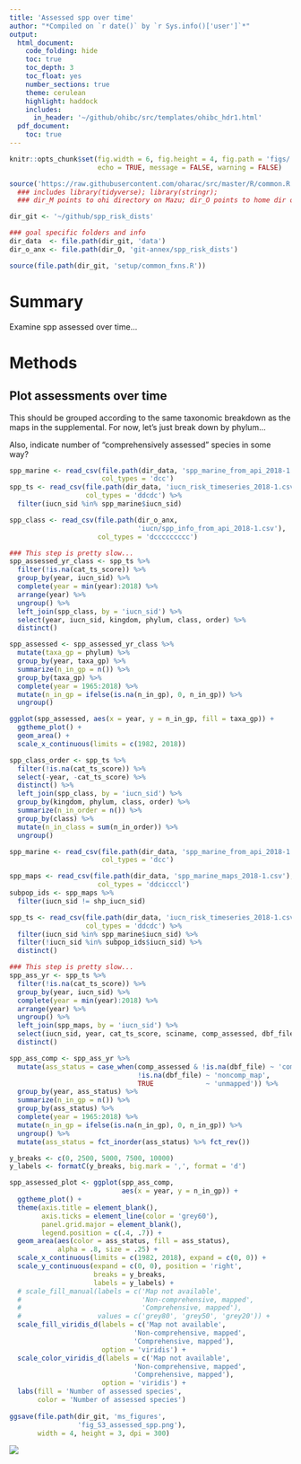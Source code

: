 ```yaml
---
title: 'Assessed spp over time'
author: "*Compiled on `r date()` by `r Sys.info()['user']`*"
output: 
  html_document:
    code_folding: hide
    toc: true
    toc_depth: 3
    toc_float: yes
    number_sections: true
    theme: cerulean
    highlight: haddock
    includes: 
      in_header: '~/github/ohibc/src/templates/ohibc_hdr1.html'
  pdf_document:
    toc: true
---
```


``` r

knitr::opts_chunk$set(fig.width = 6, fig.height = 4, fig.path = 'figs/',
                      echo = TRUE, message = FALSE, warning = FALSE)

source('https://raw.githubusercontent.com/oharac/src/master/R/common.R')
  ### includes library(tidyverse); library(stringr); 
  ### dir_M points to ohi directory on Mazu; dir_O points to home dir on Mazu

dir_git <- '~/github/spp_risk_dists'

### goal specific folders and info
dir_data  <- file.path(dir_git, 'data')
dir_o_anx <- file.path(dir_O, 'git-annex/spp_risk_dists')

source(file.path(dir_git, 'setup/common_fxns.R'))

```

# Summary

Examine spp assessed over time...

# Methods

## Plot assessments over time

This should be grouped according to the same taxonomic breakdown as the maps in the supplemental.  For now, let's just break down by phylum...

Also, indicate number of "comprehensively assessed" species in some way?

``` r
spp_marine <- read_csv(file.path(dir_data, 'spp_marine_from_api_2018-1.csv'),
                       col_types = 'dcc')
spp_ts <- read_csv(file.path(dir_data, 'iucn_risk_timeseries_2018-1.csv'), 
                   col_types = 'ddcdc') %>%
  filter(iucn_sid %in% spp_marine$iucn_sid)

spp_class <- read_csv(file.path(dir_o_anx,
                                'iucn/spp_info_from_api_2018-1.csv'), 
                      col_types = 'dccccccccc')

### This step is pretty slow...
spp_assessed_yr_class <- spp_ts %>%
  filter(!is.na(cat_ts_score)) %>%
  group_by(year, iucn_sid) %>%
  complete(year = min(year):2018) %>%
  arrange(year) %>%
  ungroup() %>%
  left_join(spp_class, by = 'iucn_sid') %>%
  select(year, iucn_sid, kingdom, phylum, class, order) %>%
  distinct()

spp_assessed <- spp_assessed_yr_class %>%
  mutate(taxa_gp = phylum) %>%
  group_by(year, taxa_gp) %>%
  summarize(n_in_gp = n()) %>%
  group_by(taxa_gp) %>%
  complete(year = 1965:2018) %>%
  mutate(n_in_gp = ifelse(is.na(n_in_gp), 0, n_in_gp)) %>%
  ungroup()

ggplot(spp_assessed, aes(x = year, y = n_in_gp, fill = taxa_gp)) +
  ggtheme_plot() +
  geom_area() +
  scale_x_continuous(limits = c(1982, 2018))

spp_class_order <- spp_ts %>%
  filter(!is.na(cat_ts_score)) %>%
  select(-year, -cat_ts_score) %>%
  distinct() %>%
  left_join(spp_class, by = 'iucn_sid') %>%
  group_by(kingdom, phylum, class, order) %>%
  summarize(n_in_order = n()) %>%
  group_by(class) %>%
  mutate(n_in_class = sum(n_in_order)) %>%
  ungroup()

```


``` r
spp_marine <- read_csv(file.path(dir_data, 'spp_marine_from_api_2018-1.csv'),
                       col_types = 'dcc')

spp_maps <- read_csv(file.path(dir_data, 'spp_marine_maps_2018-1.csv'), 
                      col_types = 'ddcicccl')
subpop_ids <- spp_maps %>%
  filter(iucn_sid != shp_iucn_sid)

spp_ts <- read_csv(file.path(dir_data, 'iucn_risk_timeseries_2018-1.csv'), 
                   col_types = 'ddcdc') %>%
  filter(iucn_sid %in% spp_marine$iucn_sid) %>%
  filter(!iucn_sid %in% subpop_ids$iucn_sid) %>%
  distinct()

### This step is pretty slow...
spp_ass_yr <- spp_ts %>%
  filter(!is.na(cat_ts_score)) %>%
  group_by(year, iucn_sid) %>%
  complete(year = min(year):2018) %>%
  arrange(year) %>%
  ungroup() %>%
  left_join(spp_maps, by = 'iucn_sid') %>%
  select(iucn_sid, year, cat_ts_score, sciname, comp_assessed, dbf_file) %>%
  distinct()

spp_ass_comp <- spp_ass_yr %>%
  mutate(ass_status = case_when(comp_assessed & !is.na(dbf_file) ~ 'comp_map',
                                !is.na(dbf_file) ~ 'noncomp_map',
                                TRUE             ~ 'unmapped')) %>%
  group_by(year, ass_status) %>%
  summarize(n_in_gp = n()) %>%
  group_by(ass_status) %>%
  complete(year = 1965:2018) %>%
  mutate(n_in_gp = ifelse(is.na(n_in_gp), 0, n_in_gp)) %>%
  ungroup() %>%
  mutate(ass_status = fct_inorder(ass_status) %>% fct_rev())

y_breaks <- c(0, 2500, 5000, 7500, 10000)
y_labels <- formatC(y_breaks, big.mark = ',', format = 'd')

spp_assessed_plot <- ggplot(spp_ass_comp, 
                            aes(x = year, y = n_in_gp)) +
  ggtheme_plot() +
  theme(axis.title = element_blank(),
        axis.ticks = element_line(color = 'grey60'),
        panel.grid.major = element_blank(),
        legend.position = c(.4, .7)) +
  geom_area(aes(color = ass_status, fill = ass_status), 
            alpha = .8, size = .25) +
  scale_x_continuous(limits = c(1982, 2018), expand = c(0, 0)) +
  scale_y_continuous(expand = c(0, 0), position = 'right',
                     breaks = y_breaks,
                     labels = y_labels) +
  # scale_fill_manual(labels = c('Map not available',
  #                              'Non-comprehensive, mapped',
  #                              'Comprehensive, mapped'),
  #                   values = c('grey80', 'grey50', 'grey20')) +
  scale_fill_viridis_d(labels = c('Map not available',
                               'Non-comprehensive, mapped',
                               'Comprehensive, mapped'),
                       option = 'viridis') +
  scale_color_viridis_d(labels = c('Map not available',
                               'Non-comprehensive, mapped',
                               'Comprehensive, mapped'),
                       option = 'viridis') +
  labs(fill = 'Number of assessed species',
       color = 'Number of assessed species')
  
ggsave(file.path(dir_git, 'ms_figures',
                 'fig_S3_assessed_spp.png'),
       width = 4, height = 3, dpi = 300)
```

![](ms_figures/fig_S3_assessed_spp.png)
